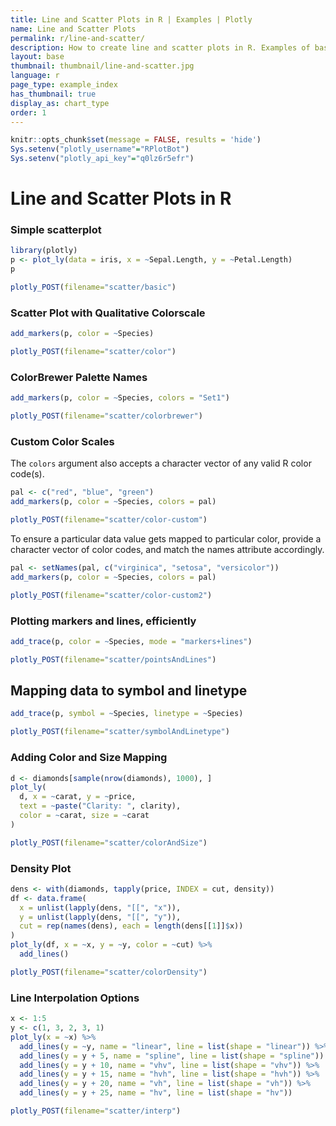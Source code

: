 ```yaml
---
title: Line and Scatter Plots in R | Examples | Plotly
name: Line and Scatter Plots
permalink: r/line-and-scatter/
description: How to create line and scatter plots in R. Examples of basic and advanced scatter plots, time series line plots, colored charts, and density plots.
layout: base
thumbnail: thumbnail/line-and-scatter.jpg
language: r
page_type: example_index
has_thumbnail: true
display_as: chart_type
order: 1
---
```


```r
knitr::opts_chunk$set(message = FALSE, results = 'hide')
Sys.setenv("plotly_username"="RPlotBot")
Sys.setenv("plotly_api_key"="q0lz6r5efr")
```

# Line and Scatter Plots in R

### Simple scatterplot

```r
library(plotly)
p <- plot_ly(data = iris, x = ~Sepal.Length, y = ~Petal.Length)
p
```

```r
plotly_POST(filename="scatter/basic")
```

### Scatter Plot with Qualitative Colorscale

```r
add_markers(p, color = ~Species)
```

```r
plotly_POST(filename="scatter/color")
```

### ColorBrewer Palette Names

```r
add_markers(p, color = ~Species, colors = "Set1")
```

```r
plotly_POST(filename="scatter/colorbrewer")
```

### Custom Color Scales

The `colors` argument also accepts a character vector of any valid R color code(s).

```r
pal <- c("red", "blue", "green")
add_markers(p, color = ~Species, colors = pal)
```

```r
plotly_POST(filename="scatter/color-custom")
```

To ensure a particular data value gets mapped to particular color, provide a character vector of color codes, and match the names attribute accordingly.

```r
pal <- setNames(pal, c("virginica", "setosa", "versicolor"))
add_markers(p, color = ~Species, colors = pal)
```

```r
plotly_POST(filename="scatter/color-custom2")
```

### Plotting markers and lines, efficiently

```r
add_trace(p, color = ~Species, mode = "markers+lines")
```

```r
plotly_POST(filename="scatter/pointsAndLines")
```

## Mapping data to symbol and linetype

```r
add_trace(p, symbol = ~Species, linetype = ~Species)
```

```r
plotly_POST(filename="scatter/symbolAndLinetype")
```

### Adding Color and Size Mapping

```r
d <- diamonds[sample(nrow(diamonds), 1000), ]
plot_ly(
  d, x = ~carat, y = ~price,
  text = ~paste("Clarity: ", clarity),
  color = ~carat, size = ~carat
)
```

```r
plotly_POST(filename="scatter/colorAndSize")
```

### Density Plot

```r
dens <- with(diamonds, tapply(price, INDEX = cut, density))
df <- data.frame(
  x = unlist(lapply(dens, "[[", "x")),
  y = unlist(lapply(dens, "[[", "y")),
  cut = rep(names(dens), each = length(dens[[1]]$x))
)
plot_ly(df, x = ~x, y = ~y, color = ~cut) %>%
  add_lines()
```

```r
plotly_POST(filename="scatter/colorDensity")
```

### Line Interpolation Options

```r
x <- 1:5
y <- c(1, 3, 2, 3, 1)
plot_ly(x = ~x) %>%
  add_lines(y = ~y, name = "linear", line = list(shape = "linear")) %>%
  add_lines(y = y + 5, name = "spline", line = list(shape = "spline")) %>%
  add_lines(y = y + 10, name = "vhv", line = list(shape = "vhv")) %>%
  add_lines(y = y + 15, name = "hvh", line = list(shape = "hvh")) %>%
  add_lines(y = y + 20, name = "vh", line = list(shape = "vh")) %>%
  add_lines(y = y + 25, name = "hv", line = list(shape = "hv"))
```

```r
plotly_POST(filename="scatter/interp")
```
